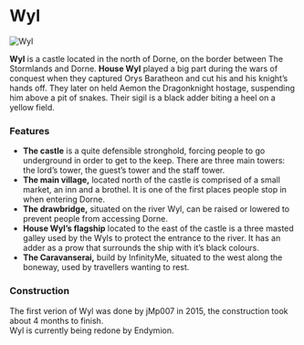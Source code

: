 

# Wyl

<Image src="https://cdn.sanity.io/images/1as7cn02/production/ec530c7203bd7f1bed5c5d4a9ae592714dd90ebc-1280x720.png?w=976&h=350&fit=crop&crop=center&auto=format" alt="Wyl" width={976} height={350}  />

<ProjectDetails
  floatRight
  region="Dorne"
  house="House Wyl"
  type="Castle"
  status="Redo In Progress"
  warp="/warp wyl"
  projectLead="Endymion"
  dateStarted="December 24, 2018"
  dateCompleted="Invalid Date"
/>

**Wyl** is a castle located in the north of Dorne, on the border between The Stormlands and Dorne. **House Wyl** played a big part during the wars of conquest when they captured Orys Baratheon and cut his and his knight’s hands off. They later on held Aemon the Dragonknight hostage, suspending him above a pit of snakes. Their sigil is a black adder biting a heel on a yellow field.  


### Features

* **The castle** is a quite defensible stronghold, forcing people to go underground in order to get to the keep. There are three main towers: the lord’s tower, the guest’s tower and the staff tower.
* **The main village,** located north of the castle is comprised of a small market, an inn and a brothel. It is one of the first places people stop in when entering Dorne.
* **The drawbridge,** situated on the river Wyl, can be raised or lowered to prevent people from accessing Dorne.
* **House Wyl’s flagship** located to the east of the castle is a three masted galley used by the Wyls to protect the entrance to the river. It has an adder as a prow that surrounds the ship with it’s black colours.
* **The Caravanserai,** build by InfinityMe, situated to the west along the boneway, used by travellers wanting to rest.

### Construction

The first verion of Wyl was done by jMp007 in 2015, the construction took about 4 months to finish.  
Wyl is currently being redone by Endymion.
